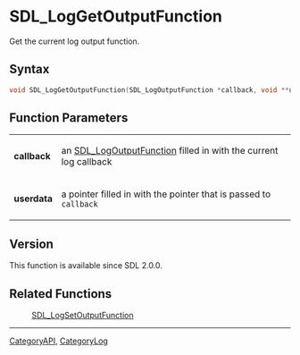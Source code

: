 = SDL_LogGetOutputFunction =

Get the current log output function.

== Syntax ==

<syntaxhighlight lang='c'>
void SDL_LogGetOutputFunction(SDL_LogOutputFunction *callback, void **userdata);
</syntaxhighlight>

== Function Parameters ==

{|
|'''callback'''
|an [[SDL_LogOutputFunction]] filled in with the current log callback
|-
|'''userdata'''
|a pointer filled in with the pointer that is passed to <code>callback</code>
|}

== Version ==

This function is available since SDL 2.0.0.

== Related Functions ==

:[[SDL_LogSetOutputFunction]]

----
[[CategoryAPI]], [[CategoryLog]]


